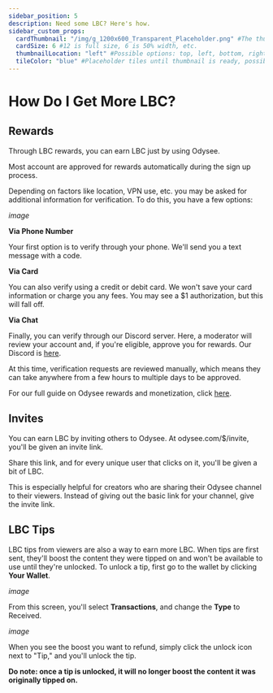 ---
sidebar_position: 5
description: Need some LBC? Here's how.
sidebar_custom_props:
  cardThumbnail: "/img/g_1200x600_Transparent_Placeholder.png" #The thumbnail on the category card.
  cardSize: 6 #12 is full size, 6 is 50% width, etc.
  thumbnailLocation: "left" #Possible options: top, left, bottom, right, none
  tileColor: "blue" #Placeholder tiles until thumbnail is ready, possible options: blue, cream, darkpurple, lightpurple, mauve, orange, pink, none
---

# How Do I Get More LBC?

## Rewards

Through LBC rewards, you can earn LBC just by using Odysee.

Most account are approved for rewards automatically during the sign up process.

Depending on factors like location, VPN use, etc. you may be asked for additional information for verification. To do this, you have a few options:

*image*

**Via Phone Number**

Your first option is to verify through your phone. We'll send you a text message with a code.

**Via Card** 

You can also verify using a credit or debit card. We won't save your card information or charge you any fees. You may see a $1 authorization, but this will fall off.

**Via Chat**

Finally, you can verify through our Discord server. Here, a moderator will review your account and, if you're eligible, approve you for rewards. Our Discord is [here](https://discord.com/invite/sWedwsNWjX).

At this time, verification requests are reviewed manually, which means they can take anywhere from a few hours to multiple days to be approved.

For our full guide on Odysee rewards and monetization, click [here](https://help.odysee.tv/category-monetization/).

## Invites

You can earn LBC by inviting others to Odysee. At odysee.com/$/invite, you'll be given an invite link.

Share this link, and for every unique user that clicks on it, you'll be given a bit of LBC.

This is especially helpful for creators who are sharing their Odysee channel to their viewers. Instead of giving out the basic link for your channel, give the invite link.

## LBC Tips

LBC tips from viewers are also a way to earn more LBC. When tips are first sent, they'll boost the content they were tipped on and won't be available to use until they're unlocked. To unlock a tip, first go to the wallet by clicking **Your Wallet**.

*image*

From this screen, you'll select **Transactions**, and change the **Type** to Received.

*image*

When you see the boost you want to refund, simply click the unlock icon next to "Tip," and you'll unlock the tip.

**Do note: once a tip is unlocked, it will no longer boost the content it was originally tipped on.**
